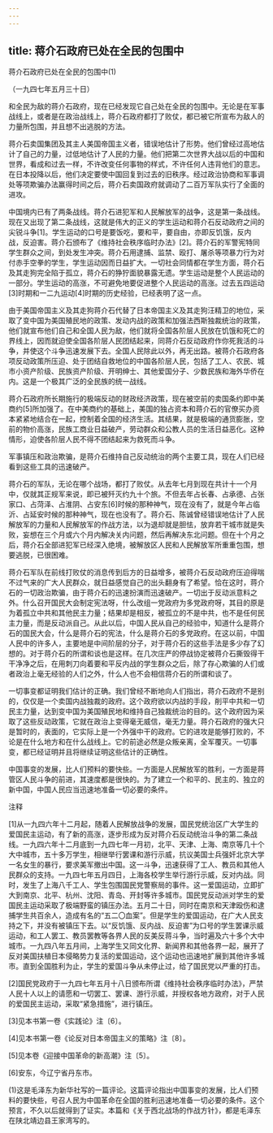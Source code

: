 ```yaml
---
---
---
```

title: 蒋介石政府已处在全民的包围中
---



蒋介石政府已处在全民的包围中(1)


（一九四七年五月三十日）

和全民为敌的蒋介石政府，现在已经发现它自己处在全民的包围中。无论是在军事战线上，或者是在政治战线上，蒋介石政府都打了败仗，都已被它所宣布为敌人的力量所包围，并且想不出逃脱的方法。

蒋介石卖国集团及其主人美国帝国主义者，错误地估计了形势。他们曾经过高地估计了自己的力量，过低地估计了人民的力量。他们把第二次世界大战以后的中国和世界，看成和过去一样，不许改变任何事物的样式，不许任何人违背他们的意志。在日本投降以后，他们决定要使中国回复到过去的旧秩序。经过政治协商和军事调处等项欺骗办法赢得时间之后，蒋介石卖国政府就调动了二百万军队实行了全面的进攻。

中国境内已有了两条战线。蒋介石进犯军和人民解放军的战争，这是第一条战线。现在又出现了第二条战线，这就是伟大的正义的学生运动和蒋介石反动政府之间的尖锐斗争[1]。学生运动的口号是要饭吃，要和平，要自由，亦即反饥饿，反内战，反迫害。蒋介石颁布了《维持社会秩序临时办法》[2]。蒋介石的军警宪特同学生群众之间，到处发生冲突。蒋介石用逮捕、监禁、殴打、屠杀等项暴力行为对付赤手空拳的学生，学生运动因而日益扩大。一切社会同情都在学生方面，蒋介石及其走狗完全陷于孤立，蒋介石的狰狞面貌暴露无遗。学生运动是整个人民运动的一部分。学生运动的高涨，不可避免地要促进整个人民运动的高涨。过去五四运动[3]时期和一二九运动[4]时期的历史经验，已经表明了这一点。

由于美国帝国主义及其走狗蒋介石代替了日本帝国主义及其走狗汪精卫的地位，采取了变中国为美国殖民地的政策、发动内战的政策和加强法西斯独裁统治的政策，他们就宣布他们自己和全国人民为敌，他们就将全国各阶层人民放在饥饿和死亡的界线上，因而就迫使全国各阶层人民团结起来，同蒋介石反动政府作你死我活的斗争，并使这个斗争迅速发展下去。全国人民除此以外，再无出路。被蒋介石政府各项反动政策所压迫、处于团结自救地位的中国各阶层人民，包括了工人、农民、城市小资产阶级、民族资产阶级、开明绅士、其他爱国分子、少数民族和海外华侨在内。这是一个极其广泛的全民族的统一战线。

蒋介石政府所长期施行的极端反动的财政经济政策，现在被空前的卖国条约即中美商约[5]所加强了。在中美商约的基础上，美国的独占资本和蒋介石的官僚买办资本紧紧地结合在一起，控制着全国的经济生活。其结果，就是极端的通货膨胀，空前的物价高涨，民族工商业日益破产，劳动群众和公教人员的生活日益恶化。这种情形，迫使各阶层人民不得不团结起来为救死而斗争。

军事镇压和政治欺骗，是蒋介石维持自己反动统治的两个主要工具，现在人们已经看到这些工具的迅速破产。

蒋介石的军队，无论在哪个战场，都打了败仗。从去年七月到现在共计十一个月中，仅就其正规军来说，即已被歼灭约九十个旅。不但去年占长春、占承德、占张家口、占菏泽、占淮阴、占安东[6]时候的那种神气，现在没有了，就是今年占临沂、占延安时候的那种神气，现在也没有了。蒋介石、陈诚曾经错误地估计了人民解放军的力量和人民解放军的作战方法，以为退却就是胆怯，放弃若干城市就是失败，妄想在三个月或六个月内解决关内问题，然后再解决东北问题。但在十个月之后，蒋介石全部进犯军已经深入绝境，被解放区人民和人民解放军所重重包围，想要逃脱，已很困难。

蒋介石军队在前线打败仗的消息传到后方的日益增多，被蒋介石反动政府压迫得喘不过气来的广大人民群众，就日益感觉自己的出头翻身有了希望。恰在这时，蒋介石的一切政治欺骗，由于蒋介石的迅速扮演而迅速破产。一切出于反动派意料之外。什么召开国民大会制定宪法呀，什么改组一党政府为多党政府呀，其目的原是为着孤立中共和其他民主力量；结果却是相反，被孤立的不是中共，也不是任何民主力量，而是反动派自己。从此以后，中国人民从自己的经验中，知道什么是蒋介石的国民大会，什么是蒋介石的宪法，什么是蒋介石的多党政府。在这以前，中国人民中的许多人，主要地是中间阶层的分子，对于蒋介石的这些手法是多少存了幻想的。对于蒋介石的所谓和谈也是这样。在几次庄严的停战协定被蒋介石撕毁得干干净净之后，在用刺刀向着要和平反内战的学生群众之后，除了存心欺骗的人们或者政治上毫无经验的人们之外，什么人也不会相信蒋介石的所谓和谈了。

一切事变都证明我们估计的正确。我们曾经不断地向人们指出，蒋介石政府不是别的，仅仅是一个卖国内战独裁的政府。这个政府欲以内战的手段，削平中共和一切民主力量，达到变中国为美国殖民地和维持自己独裁统治的目的。这个政府因为采取了这些反动政策，它就在政治上变得毫无威信，毫无力量。蒋介石政府的强大只是暂时的，表面的，它实际上是一个外强中干的政府。它的进攻是能够打败的，不论是在什么地方和在什么战线上。它的前途必然是众叛亲离，全军覆灭。一切事变，都已经证明并且将继续证明这些估计的正确性。

中国事变的发展，比人们预料的要快些。一方面是人民解放军的胜利，一方面是蒋管区人民斗争的前进，其速度都是很快的。为了建立一个和平的、民主的、独立的新中国，中国人民应当迅速地准备一切必要的条件。

注释

[1]从一九四六年十二月起，随着人民解放战争的发展，国民党统治区广大学生的爱国民主运动，有了新的高涨，逐步形成为反对蒋介石反动统治斗争的第二条战线。一九四六年十二月底到一九四七年一月初，北平、天津、上海、南京等几十个大中城市，五十多万学生，相继举行罢课和游行示威，抗议美国士兵强奸北京大学一名女生的暴行，要求美军撤出中国。这一斗争，迅速获得了工人、教员和其他人民群众的支持。一九四七年五月四日，上海各校学生举行游行示威，反对内战。同时，发生了上海八千工人、学生包围国民党警察局的事件。这一爱国运动，立即扩大到南京、北平、杭州、沈阳、青岛、开封等许多城市。国民党反动派对学生的爱国民主运动采取了极端野蛮的镇压办法。五月二十日，同时在南京和天津殴伤和逮捕学生共百余人，造成有名的“五二〇血案”。但是学生的爱国运动，在广大人民支持之下，并没有被镇压下去。以“反饥饿、反内战、反迫害”为口号的学生罢课示威运动，和工人罢工、教员罢教等各界人民的反美反蒋斗争，当时遍及六十多个大中城市。一九四八年五月间，上海学生又同文化界、新闻界和其他各界一起，展开了反对美国扶植日本侵略势力复活的爱国运动，这个运动也迅速地扩展到其他许多城市。直到全国胜利为止，学生的爱国斗争从未停止过，给了国民党以严重的打击。



[2]国民党政府于一九四七年五月十八日颁布所谓《维持社会秩序临时办法》，严禁人民十人以上的请愿和一切罢工、罢课、游行示威，并授权各地方政府，对于人民的爱国民主运动，采取“紧急措施”，进行镇压。

[3]见本书第一卷《实践论》注〔6〕。

[4]见本书第一卷《论反对日本帝国主义的策略》注〔8〕。

[5]见本卷《迎接中国革命的新高潮》注〔5〕。

[6]安东，今辽宁省丹东市。

(1)这是毛泽东为新华社写的一篇评论。这篇评论指出中国事变的发展，比人们预料的要快些，号召人民为中国革命在全国的胜利迅速地准备一切必要的条件。这个预言，不久以后就得到了证实。本篇和《关于西北战场的作战方针》，都是毛泽东在陕北靖边县王家湾写的。